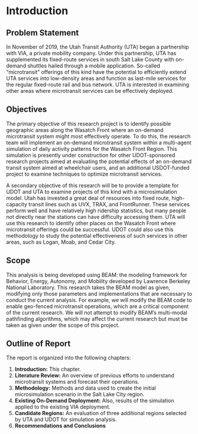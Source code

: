 # Introduction

## Problem Statement

In November of 2019, the Utah Transit Authority (UTA) began a partnership with VIA, a private mobility company. Under this partnership, UTA has supplemented its fixed-route services in south Salt Lake County with on-demand shuttles hailed through a mobile application. So-called “microtransit” offerings of this kind have the potential to efficiently extend UTA services into low-density areas and function as last-mile services for the regular fixed-route rail and bus network. UTA is interested in examining other areas where microtransit services can be effectively deployed.


## Objectives

The primary objective of this research project is to identify possible geographic areas along the Wasatch Front where an on-demand microtransit system might most effectively operate. To do this, the research team will implement an on-demand microtransit system within a multi-agent simulation of daily activity patterns for the Wasatch Front Region. This simulation is presently under construction for other UDOT-sponsored research projects aimed at evaluating the potential effects of an on-demand transit system aimed at wheelchair users, and an additional USDOT-funded project to examine techniques to optimize microtransit services.

A secondary objective of this research will be to provide a template for UDOT and UTA to examine projects of this kind with a microsimulation model. Utah has invested a great deal of resources into fixed route, high-capacity transit lines such as UVX, TRAX, and FrontRunner. These services perform well and have relatively high ridership statistics, but many people not directly near the stations can have difficulty accessing them. UTA will use this research to identify other places on the Wasatch Front where microtransit offerings could be successful. UDOT could also use this methodology to study the potential effectiveness of such services in other areas, such as Logan, Moab, and Cedar City.


## Scope

This analysis is being developed using BEAM: the modeling framework for Behavior, Energy, Autonomy, and Mobility developed by Lawrence Berkeley National Laboratory. This research takes the BEAM model as given, modifying only those parameters and implementations that are necessary to conduct the current analysis. For example, we will modify the BEAM code to enable geo-fenced microtransit operations, which are a critical component of the current research. We will not attempt to modify BEAM’s multi-modal pathfinding algorithms, which may affect the current research but must be taken as given under the scope of this project.

## Outline of Report

The report is organized into the following chapters:

1. **Introduction:** This chapter.
2. **Literature Review:** An overview of previous efforts to understand microtransit systems and forecast their operations.
3. **Methodology:** Methods and data used to create the initial microsimulation scenario in the Salt Lake City region.
4. **Existing On-Demand Deployment:** Also, results of the simulation applied to the existing VIA deployment.
5. **Candidate Regions:** An evaluation of three additional regions selected by UTA and UDOT for simulation analysis.
6. **Recommendations and Conclusions**

